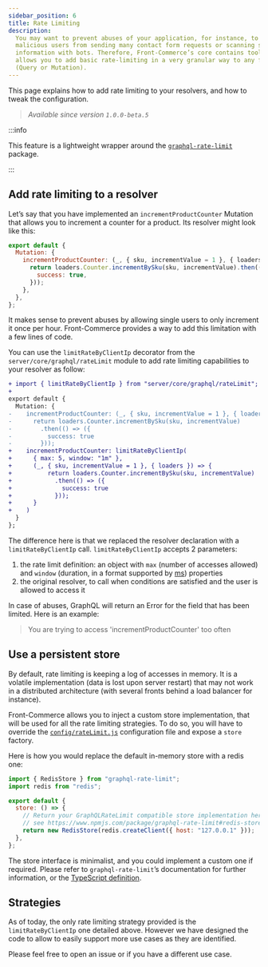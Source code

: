 ```yaml
---
sidebar_position: 6
title: Rate Limiting
description:
  You may want to prevent abuses of your application, for instance, to prevent
  malicious users from sending many contact form requests or scanning some
  information with bots. Therefore, Front-Commerce’s core contains tooling that
  allows you to add basic rate-limiting in a very granular way to any field
  (Query or Mutation).
---
```



This page explains how to add rate limiting to your resolvers, and how to tweak
the configuration.

> _Available since version `1.0.0-beta.5`_

:::info

This feature is a lightweight wrapper around the
[`graphql-rate-limit`](https://www.npmjs.com/package/graphql-rate-limit)
package.

:::

## Add rate limiting to a resolver

Let’s say that you have implemented an `incrementProductCounter` Mutation that
allows you to increment a counter for a product. Its resolver might look like
this:

```js title="my-module/server/modules/clicks-counters/resolvers.js"
export default {
  Mutation: {
    incrementProductCounter: (_, { sku, incrementValue = 1 }, { loaders }) => {
      return loaders.Counter.incrementBySku(sku, incrementValue).then(() => ({
        success: true,
      }));
    },
  },
};
```

It makes sense to prevent abuses by allowing single users to only increment it
once per hour. Front-Commerce provides a way to add this limitation with a few
lines of code.

You can use the `limitRateByClientIp` decorator from the
`server/core/graphql/rateLimit` module to add rate limiting capabilities to your
resolver as follow:

```diff title="my-module/server/modules/clicks-counters/resolvers.js"
+ import { limitRateByClientIp } from "server/core/graphql/rateLimit";
+
export default {
  Mutation: {
-    incrementProductCounter: (_, { sku, incrementValue = 1 }, { loaders }) => {
-      return loaders.Counter.incrementBySku(sku, incrementValue)
-        .then(() => ({
-          success: true
-        }));
+    incrementProductCounter: limitRateByClientIp(
+      { max: 5, window: "1m" },
+      (_, { sku, incrementValue = 1 }, { loaders }) => {
+          return loaders.Counter.incrementBySku(sku, incrementValue)
+            .then(() => ({
+              success: true
+            }));
+      }
+    )
  }
};
```

The difference here is that we replaced the resolver declaration with a
`limitRateByClientIp` call. `limitRateByClientIp` accepts 2 parameters:

1. the rate limit definition: an object with `max` (number of accesses allowed)
   and `window` (duration, in a format supported by
   [ms](https://github.com/vercel/ms)) properties
2. the original resolver, to call when conditions are satisfied and the user is
   allowed to access it

In case of abuses, GraphQL will return an Error for the field that has been
limited. Here is an example:

> <span className="code-block-error-line">
>   You are trying to access 'incrementProductCounter' too often
> </span>

## Use a persistent store

By default, rate limiting is keeping a log of accesses in memory. It is a
volatile implementation (data is lost upon server restart) that may not work in
a distributed architecture (with several fronts behind a load balancer for
instance).

Front-Commerce allows you to inject a custom store implementation, that will be
used for all the rate limiting strategies. To do so, you will have to override
the [`config/rateLimit.js`](/docs/reference/configurations#config-ratelimit-js)
configuration file and expose a `store` factory.

Here is how you would replace the default in-memory store with a redis one:

```js title="my-module/config/rateLimit.js"
import { RedisStore } from "graphql-rate-limit";
import redis from "redis";

export default {
  store: () => {
    // Return your GraphQLRateLimit compatible store implementation here
    // see https://www.npmjs.com/package/graphql-rate-limit#redis-store-usage
    return new RedisStore(redis.createClient({ host: "127.0.0.1" }));
  },
};
```

The store interface is minimalist, and you could implement a custom one if
required. Please refer to `graphql-rate-limit`’s documentation for further
information, or the
[TypeScript definition](https://github.com/teamplanes/graphql-rate-limit/blob/master/src/lib/store.ts).

## Strategies

As of today, the only rate limiting strategy provided is the
`limitRateByClientIp` one detailed above. However we have designed the code to
allow to easily support more use cases as they are identified.

Please feel free to open an issue or <ContactLink /> if you have a different use
case.
